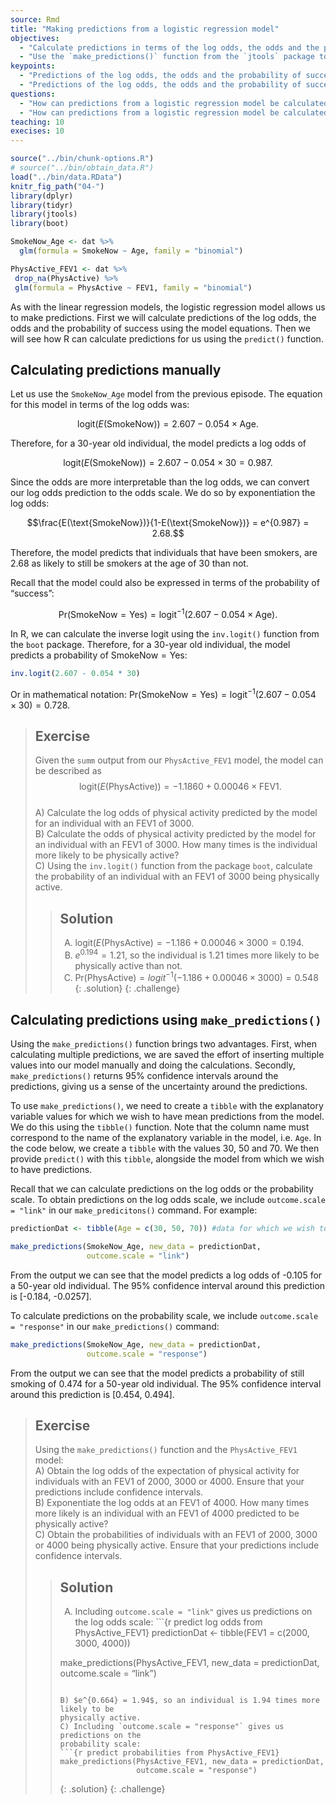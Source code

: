 ---
source: Rmd
title: "Making predictions from a logistic regression model"
objectives:
  - "Calculate predictions in terms of the log odds, the odds and the probability of success from a logistic regression model using parameter estimates given by the model output."
  - "Use the `make_predictions()` function from the `jtools` package to generate predictions from a logistic regression model in terms of the log odds, the odds and the probability of success."
keypoints:
  - "Predictions of the log odds, the odds and the probability of success can be manually calculated using the model's equation."
  - "Predictions of the log odds, the odds and the probability of success alongside 95% CIs can be obtained using the `make_predictions()` function."
questions:
  - "How can predictions from a logistic regression model be calculated manually?"
  - "How can predictions from a logistic regression model be calculated in R?"
teaching: 10
execises: 10
---

```{r, include=FALSE}
source("../bin/chunk-options.R")
# source("../bin/obtain_data.R")
load("../bin/data.RData")
knitr_fig_path("04-")
library(dplyr)
library(tidyr)
library(jtools)
library(boot)
```

```{r models from previous episode, include=FALSE}
SmokeNow_Age <- dat %>%
  glm(formula = SmokeNow ~ Age, family = "binomial")

PhysActive_FEV1 <- dat %>%
 drop_na(PhysActive) %>%
 glm(formula = PhysActive ~ FEV1, family = "binomial")
```

As with the linear regression models, the logistic regression model allows us to make predictions. First we will calculate predictions of the log odds, the odds and the probability of success using the model equations. Then we will see how R can calculate predictions for us using the `predict()` function.


## Calculating predictions manually
Let us use the `SmokeNow_Age` model from the previous episode. The equation for this model in terms of the log odds was: 

$$\text{logit}(E(\text{SmokeNow})) = 2.607 - 0.054 \times \text{Age}.$$

Therefore, for a 30-year old individual, the model predicts a log odds of 

$$\text{logit}(E(\text{SmokeNow})) = 2.607 - 0.054 \times 30 = 0.987.$$ 

Since the odds are more interpretable than the log odds, we can convert our log odds prediction to the odds scale. We do so by exponentiation the log odds:

$$\frac{E(\text{SmokeNow})}{1-E(\text{SmokeNow})} = e^{0.987} = 2.68.$$

Therefore, the model predicts that individuals that have been smokers, are 2.68 as likely to still be smokers at the age of 30 than not. 

Recall that the model could also be expressed in terms of the probability of "success": 

$$\text{Pr}(\text{SmokeNow} = \text{Yes}) = \text{logit}^{-1}(2.607 - 0.054 \times \text{Age}).$$

In R, we can calculate the inverse logit using the `inv.logit()` function from the `boot` package. Therefore, for a 30-year old individual, the model predicts a probability of $\text{SmokeNow} = \text{Yes}$:

```{r inv.logit SmokeNow_Age example}
inv.logit(2.607 - 0.054 * 30)
```

Or in mathematical notation: $\text{Pr}(\text{SmokeNow} = \text{Yes}) = \text{logit}^{-1}(2.607 - 0.054 \times 30) = 0.728.$

>## Exercise
>Given the `summ` output from our `PhysActive_FEV1` model, 
>the model can be described as 
> $$\text{logit}(E(\text{PhysActive})) = -1.1860 + 0.00046 \times \text{FEV1}.$$   
>A) Calculate the log odds of physical activity predicted by the model for an
>individual with an FEV1 of 3000.  
>B) Calculate the odds of physical activity predicted by the model for an 
> individual with an FEV1 of 3000. How many times is the individual more likely
> to be physically active?  
>C) Using the `inv.logit()` function from the package `boot`, calculate the
>probability of an individual with an FEV1 of 3000 being physically active.
> 
> > ## Solution
> > A) $\text{logit}(E(\text{PhysActive}) = -1.186 + 0.00046 \times 3000 = 0.194.$  
> > B) $e^{0.194} = 1.21$, so the individual is 1.21 times more likely to be
physically active than not.  
> > C) $\text{Pr}(\text{PhysActive}) = {logit}^{-1}(-1.186 + 0.00046 \times 3000) = 0.548$
> {: .solution}
{: .challenge}


## Calculating predictions using `make_predictions()`
Using the `make_predictions()` function brings two advantages. First, when calculating multiple predictions, we are saved the effort of inserting multiple values into our model manually and doing the calculations. Secondly, `make_predictions()` returns 95% confidence intervals around the predictions, giving us a sense of the uncertainty around the predictions. 

To use `make_predictions()`, we need to create a `tibble` with the explanatory variable values for which we wish to have mean predictions from the model. We do this using the `tibble()` function. Note that the column name must correspond to the name of the explanatory variable in the model, i.e. `Age`. In the code below, we create a `tibble` with the values 30, 50 and 70. We then provide `predict()` with this `tibble`, alongside the model from which we wish to have predictions.

Recall that we can calculate predictions on the log odds or the probability scale. To obtain predictions on the log odds scale, we include `outcome.scale = "link"` in our `make_predicitons()` command. For example:

```{r make_predictions SmokeNow_Age log odds}
predictionDat <- tibble(Age = c(30, 50, 70)) #data for which we wish to predict

make_predictions(SmokeNow_Age, new_data = predictionDat,
                 outcome.scale = "link")
```

From the output we can see that the model predicts a log odds of -0.105 for a 50-year old individual. The 95% confidence interval around this prediction is [-0.184, -0.0257]. 

To calculate predictions on the probability scale, we include `outcome.scale = "response"` in our `make_predictions()` command:

```{r make_predictions SmokeNow_Age probabilities}
make_predictions(SmokeNow_Age, new_data = predictionDat,
                 outcome.scale = "response")
```

From the output we can see that the model predicts a probability of still smoking of 0.474 for a 50-year old individual. The 95% confidence interval around this prediction is [0.454, 0.494].

>## Exercise
> Using the `make_predictions()` function and the `PhysActive_FEV1` model:  
> A) Obtain the log odds of the expectation of physical activity for individuals 
> with an FEV1 of 2000, 3000 or 4000. Ensure that your predictions include
> confidence intervals.  
> B) Exponentiate the log odds at an FEV1 of 4000. How many times more likely
> is an individual with an FEV1 of 4000 predicted to be physically active?  
> C) Obtain the probabilities of individuals with an FEV1 of 2000, 3000 or 4000
> being physically active. Ensure that your predictions include 
> confidence intervals.
> 
> > ## Solution
> > A) Including `outcome.scale = "link"` gives us predictions on the log odds scale:
> > ```{r predict log odds from PhysActive_FEV1}
> > predictionDat <- tibble(FEV1 = c(2000, 3000, 4000))
> > 
> > make_predictions(PhysActive_FEV1, new_data = predictionDat,
> >                  outcome.scale = "link")
> > ```
> > 
> > B) $e^{0.664} = 1.94$, so an individual is 1.94 times more likely to be 
> > physically active.  
> > C) Including `outcome.scale = "response"` gives us predictions on the 
> > probability scale:
> > ```{r predict probabilities from PhysActive_FEV1}
> > make_predictions(PhysActive_FEV1, new_data = predictionDat,
> >                  outcome.scale = "response")
> > ```
> {: .solution}
{: .challenge}
